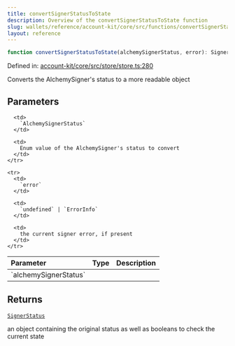 ```yaml
---
title: convertSignerStatusToState
description: Overview of the convertSignerStatusToState function
slug: wallets/reference/account-kit/core/src/functions/convertSignerStatusToState
layout: reference
---
```


```ts
function convertSignerStatusToState(alchemySignerStatus, error): SignerStatus;
```

Defined in: [account-kit/core/src/store/store.ts:280](https://github.com/alchemyplatform/aa-sdk/blob/da19afd63b0ba06a4de95b0d2d7871f64d546304/account-kit/core/src/store/store.ts#L280)

Converts the AlchemySigner's status to a more readable object

## Parameters

<table>
  <thead>
    <tr>
      <th align="left">Parameter</th>
      <th align="left">Type</th>
      <th align="left">Description</th>
    </tr>
  </thead>

  <tbody>
    <tr>
      <td>
        `alchemySignerStatus`
      </td>

      <td>
        `AlchemySignerStatus`
      </td>

      <td>
        Enum value of the AlchemySigner's status to convert
      </td>
    </tr>

    <tr>
      <td>
        `error`
      </td>

      <td>
        `undefined` | `ErrorInfo`
      </td>

      <td>
        the current signer error, if present
      </td>
    </tr>

  </tbody>
</table>

## Returns

[`SignerStatus`](../type-aliases/SignerStatus.mdx)

an object containing the original status as well as booleans to check the current state
